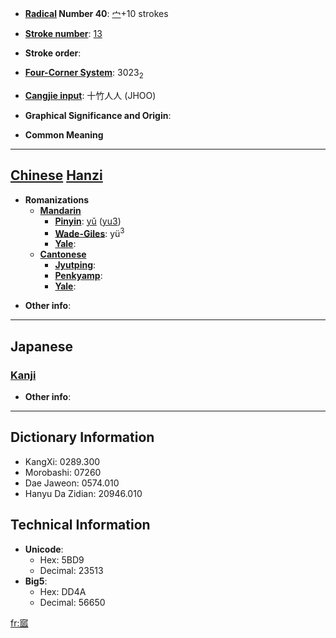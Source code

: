 * '''[[Wiktionary:Chinese radical index| Radical]] Number 40''': [[Wiktionary:Chinese radical index 宀|宀]]+10 strokes

* '''[[Wiktionary:Chinese total strokes index|Stroke number]]''': [[Wiktionary:Chinese total strokes index 13|13]]

* '''Stroke order''': 

* '''[[Wiktionary:Chinese four corner index|Four-Corner System]]''': 3023<sub>2</sub>

* '''[[Wiktionary:Chinese Cangjie index|Cangjie input]]''': 十竹人人 (JHOO)

* '''Graphical Significance and Origin''': 

* '''Common Meaning'''

----

== [[Chinese]] [[Hanzi]] ==

* '''Romanizations'''
** '''[[Mandarin]]'''
*** '''[[Pinyin]]''': [[yǔ]] ([[yu3]])
*** '''[[Wade-Giles]]''': yü<sup>3</sup>
*** '''[[Yale]]''': 
** '''[[Cantonese]]'''
*** '''[[Jyutping]]''':
*** '''[[Penkyamp]]''': 
*** '''[[Yale]]''': 

* '''Other info''': 

----

==Japanese==
===[[Kanji]]===
{{kanji|on readings=[[ゆ]] (yu)|kun readings=[[ものうい]] (monoui), [[うむ]] (umu), [[なまける]] (namakeru), [[おこたる]] (okotaru)}}

* '''Other info''':  

----

== Dictionary Information ==

* KangXi: 0289.300
* Morobashi: 07260
* Dae Jaweon: 0574.010
* Hanyu Da Zidian: 20946.010

== Technical Information ==

* '''Unicode''':
** Hex: 5BD9
** Decimal: 23513
* '''Big5''':
** Hex: DD4A
** Decimal: 56650

[[fr:寙]]